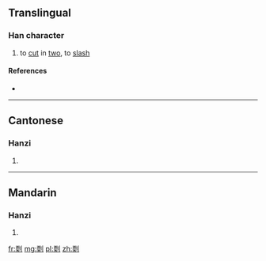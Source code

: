 ==Translingual==

===Han character===
{{Han char|rn=18|rad=刀|as=09|sn=11|four=|canj=MKLN|ids=⿰耎刂}}

# to [[cut]] in [[two]], to [[slash]]

====References====
* {{Han ref|kx=0142.120|hdz=10348.010|uh=34F4|ud=13556}}

----

==Cantonese==

===Hanzi===
{{yue-hanzi|jyut=[[zyun5]]|y=jyun5}}

# {{defn|lang=yue|sort=刀09}}

----

==Mandarin==

===Hanzi===
{{cmn-hanzi|pin=[[ruǎn]] ([[ruan3]]), [[jùn]] ([[jun4]])|wg=juan<sup>3</sup>, chün<sup>4</sup>}}

# {{defn|lang=cmn|sort=刀09}}

[[fr:㓴]]
[[mg:㓴]]
[[pl:㓴]]
[[zh:㓴]]